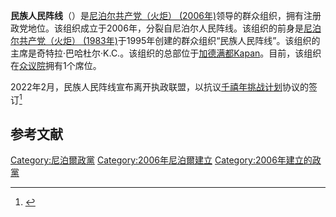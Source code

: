 {{Infobox political party
| country = 尼泊尔
| name = 民族人民阵线
| native_name = राष्ट्रिय जनमोर्चा<br>Rastriya Janamorcha
| colorcode = #990000
| logo = 
| split = [[尼泊尔人民阵线|尼泊尔人民阵线]]
| chairman = 奇特拉·巴哈杜尔·K.C.<ref>[http://www.unmin.org.np/?d=activities&p=activity_detail&aid=69 United Nations Mission in Nepal (UNMIN) : Activities » Activities Update » Activity Details<!-- Bot generated title -->] {{webarchive|url=https://web.archive.org/web/20080506134021/http://www.unmin.org.np/?d=activities&p=activity_detail&aid=69 |date=2008-05-06 }}</ref>
| general_secretary = Janak Raj Sharma
| secretary = Him Lal Puri
| spokesperson = Durga Paudel
| foundation = 2006年
| headquarters = [[加德满都|加德满都]]
| student_wing = [[全尼泊尔民族独立学生联盟_(第六届)|全尼泊尔民族独立学生联盟 (第六届)]]
| youth_wing = [[全尼泊尔民主青年协会|全尼泊尔民主青年协会]]
| ideology = [[共产主义|共产主义]]<br />[[马克思列宁主义|马克思列宁主义]]
| position = [[左翼|左翼]]至[[极左翼|极左翼]]
| womens_wing = 全尼泊尔妇女协会
| seats1_title = [[众议院_(尼泊尔)|众议院]]
| seats1 = {{Infobox political party/seats|1|275|hex=#990000}}
| symbol = [[File:RaJaMo.png|75px]]
| website = {{url|www.rajamo.org}}
}}
'''民族人民阵线'''（{{lang-ne|राष्ट्रिय जनमोर्चा|Rastriya Janamorcha}}）是[[尼泊尔共产党（火炬）_(2006年)|尼泊尔共产党（火炬） (2006年)]]领导的群众组织，拥有注册政党地位。该组织成立于2006年，分裂自尼泊尔人民阵线。该组织的前身是[[尼泊尔共产党（火炬）_(1983年)|尼泊尔共产党（火炬） (1983年)]]于1995年创建的群众组织“民族人民阵线”。该组织的主席是奇特拉·巴哈杜尔·K.C.。该组织的总部位于[[加德满都|加德满都]]Kapan。目前，该组织在[[众议院_(尼泊尔)|众议院]]拥有1个席位。

2022年2月，民族人民阵线宣布离开执政联盟，以抗议[[千禧年挑战计划|千禧年挑战计划]]协议的签订<ref>{{Cite web|url=https://baijiahao.baidu.com/s?id=1726018977068070725&wfr=spider&for=pc&searchword=%E5%B0%BC%E6%B3%8A%E5%B0%94%E6%B0%91%E6%97%8F%E4%BA%BA%E6%B0%91%E9%98%B5%E7%BA%BF|access-date=2022-03-02|title=尼泊尔批准“MCC协议”，被美国用5亿美元“买下主权”？|author=环球时报}}</ref>

==参考文献==
{{reflist}}

{{尼泊尔政党}}

[[Category:尼泊爾政黨|Category:尼泊爾政黨]]
[[Category:2006年尼泊爾建立|Category:2006年尼泊爾建立]]
[[Category:2006年建立的政黨|Category:2006年建立的政黨]]